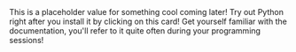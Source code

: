 <ProjectCard title="Rock, Paper & Scissor Game" link="https://www.google.ca" bg="linear-gradient(to right, #009c8f 0%, #FBB03B 100%)">
This is a placeholder value for something cool coming later! 
</ProjectCard>
<ProjectCard title="Getting Started Python Tutorial" link="https://docs.python.org/3/tutorial/index.html" bg="linear-gradient(to right, #2193b0 0%, #6dd5ed 100%)">
Try out Python right after you install it by clicking on this card!
</ProjectCard>
<ProjectCard title="Getting Started Python Docs" link="https://docs.python.org/3/contents.html" bg="linear-gradient(to right, #7b4397 0%, #dc2430 100%)">
Get yourself familiar with the documentation, you'll refer to it quite often during your programming sessions!
</ProjectCard>
